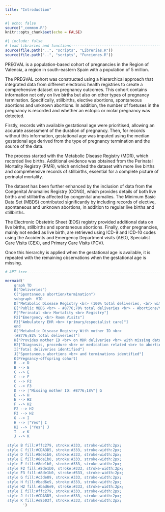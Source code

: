```yaml
---
title: "Introduction"
---
```


```r
#| echo: false
source("_common.R")
knitr::opts_chunk$set(echo = FALSE)

```

```r
#| include: false
# load libraries and functions-----------------------------------------------
source(file.path("..", "scripts", "Librerias.R"))
source(file.path("..", "scripts", "Funciones.R"))

```

PREGVAL is a population-based cohort of pregnancies in the Region of Valencia, a region in south-eastern Spain with a population of 5 million.

The PREGVAL cohort was constructed using a hierarchical approach that integrated data from different electronic health registries to create a comprehensive dataset on pregnancy outcomes. This cohort contains information not only on live births but also on other types of pregnancy termination. Specifically, stillbirths, elective abortions, spontaneous abortions and unknown abortions. In addition, the number of foetuses in the pregnancy is recorded and whether an ectopic or molar pregnancy was detected.

Firstly, records with available gestational age were prioritised, allowing an accurate assessment of the duration of pregnancy. Then, for records without this information, gestational age was imputed using the median gestational age derived from the type of pregnancy termination and the source of the data.

The process started with the Metabolic Disease Registry (MDR), which recorded live births. Additional evidence was obtained from the Perinatal Mortality Registry (PMR), which enriched the dataset with more live births and comprehensive records of stillbirths, essential for a complete picture of perinatal mortality.

The dataset has been further enhanced by the inclusion of data from the Congenital Anomalies Registry (CONG), which provides details of both live births and stillbirths affected by congenital anomalies. The Minimum Basic Data Set (MBDS) contributed significantly by including records of elective, spontaneous and unknown abortions, in addition to regular live births and stillbirths.

The Electronic Obstetric Sheet (EOS) registry provided additional data on live births, stillbirths and spontaneous abortions. Finally, other pregnancies, mainly not ended as live birth, are retrieved using ICD-9 and ICD-10 codes using the Accidents and Emergency Department visits (AED), Specialist Care Visits (CEX), and Primary Care Visits (PCV).

Once this hierarchy is applied when the gestational age is available, it is repeated with the remaining observations when the gestational age is missing.

```r
# APT tree---------------------------------------------------------------------

mermaid('
    graph TD
    B("Deliveries")
    C("Spontaneous abortion/termination")
    subgraph  VID   
    D["Metabolic Disease Registry <br> (100% total deliveries, <br> with mother-child linkage)"] 
    E["Public MBDS <br> - #8776;70% total deliveries <br> - Abortions/terminations <br> under hospitalization"]
    F["Perinatal <br> Mortality <br> Registry"]
    F2["Emergency <br> Room Visits"]
    F3["Ambulatory EHR <br> (primary/especialist care)"]
    end
    G["Metabolic Disease Registry With mother ID <br> 
    (#8776;82% total deliveries)"]
    H{"Provides mother ID <br> on MDR deliveries <br> with missing data"}
    H2{"Diagnosis, procedure <br> or medication related <br> to abortion/termination"}
    I["Total deliveries identified"]
    J["Spontaneous abortions <br> and terminations identified"]
    K(Pregnancy-offspring cohort)
    B --> D
    B --> E
    C --> E
    C --> F
    C --> F2
    C --> F3
    D --> |"Missing mother ID: #8776;18%"| G
    E --> H
    E --> H2
    F --> H2
    F2 --> H2
    F3 --> H2
    G --> I
    H --> |"Yes"| I
    H2 --> |"Yes"| J
    I --> K
    J --> K
        
 style B fill:#ffc279, stroke:#333, stroke-width:2px;
 style C fill:#CDA3D5, stroke:#333, stroke-width:2px;
 style D fill:#8de1b0, stroke:#333, stroke-width:2px;
 style E fill:#8de1b0, stroke:#333, stroke-width:2px;
 style F fill:#8de1b0, stroke:#333, stroke-width:2px;
 style F2 fill:#8de1b0, stroke:#333, stroke-width:2px;
 style F3 fill:#8de1b0, stroke:#333, stroke-width:2px;
 style G fill:#c3de89, stroke:#333, stroke-width:2px;
 style H fill:#bad6e9, stroke:#333, stroke-width:2px;
 style H2 fill:#bad6e9, stroke:#333, stroke-width:2px;
 style I fill:#ffc279, stroke:#333, stroke-width:2px;
 style J fill:#CDA3D5, stroke:#333, stroke-width:2px;
 style K fill:#e8503f, stroke:#333, stroke-width:2px;
        ')

```

<div class="tocify-extend-page" data-unique="tocify-extend-page" style="height: 0;"></div>
